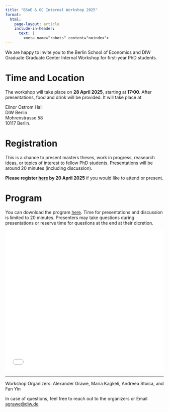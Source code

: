 ```yaml
---
title: "BSoE & GC Internal Workshop 2025"
format: 
  html:
    page-layout: article
    include-in-header:
      text: |
        <meta name="robots" content="noindex">
---
```


We are happy to invite you to the Berlin School of Economics and DIW Graduate Graduate Center Internal Workshop for first-year PhD students. 

# Time and Location

The workshop will take place on **28 April 2025**, starting at **17:00**. After presentations, food and drink will be provided. It will take place at 

Elinor Ostrom Hall  
DIW Berlin  
Mohrenstrasse 58  
10117 Berlin.  


# Registration

This is a chance to present masters theses, work in progress, reasearch ideas, or topics of interest to fellow PhD students. Presentations will be around 20 minutes (including discussion).

**Please register [here](https://forms.gle/SGXcocg4MTwpkkA3A) by 20 April 2025** if you would like to attend or present.

# Program

You can download the program [here](/files/bgiw_program.pdf). Time for presentations and discussion is limited to 20 minutes. Presenters may take questions during presentations or reserve time for questions at the end at their dicretion. 

```{=html}
<iframe src="/files/_bgiw_program.pdf#toolbar=0," width="100%" height="450" frameborder="no" border="0" marginwidth="0" marginheight="0"></iframe>
```



----------

Workshop Organizers: Alexander Grawe, Maria Kagkeli, Andreea Stoica, and Fan Yin

In case of questions, feel free to reach out to the organizers or Email [agrawe@diw.de](mailto:agrawe@diw.de)